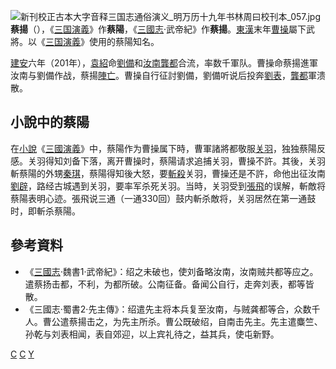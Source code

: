 [[File:新刊校正古本大字音释三国志通俗演义_明万历十九年书林周曰校刊本_057.jpg|thumb]]
'''蔡揚'''（{{bd|？||201年|catIdx=S史}}），《[[三国演義|三国演義]]》作'''蔡陽'''，《[[三國志|三國志]]·武帝紀》作'''蔡揚'''。[[東漢|東漢]]末年[[曹操|曹操]]屬下武將。以《[[三国演義|三国演義]]》使用的蔡陽知名。

[[建安_(东汉)|建安]]六年（201年），[[袁紹|袁紹]]命[[劉備|劉備]]和[[汝南|汝南]][[龔都|龔都]]合流，率数千軍队。曹操命蔡揚進軍汝南与劉備作战，蔡揚[[陣亡|陣亡]]。曹操自行征討劉備，劉備听说后投奔[[劉表|劉表]]，[[龔都|龔都]]軍溃散。

== 小說中的蔡陽 ==
在[[小說|小說]]《[[三國演義|三國演義]]》中，蔡陽作为曹操属下時，曹軍諸將都敬服[[关羽|关羽]]，独独蔡陽反感。关羽得知刘备下落，离开曹操时，蔡陽请求追捕关羽，曹操不許。其後，关羽斬蔡陽的外甥[[秦琪|秦琪]]，蔡陽得知後大怒，要[[斬殺|斬殺]]关羽，曹操还是不許，命他出征汝南[[刘辟_(东汉)|劉辟]]，路经古城遇到关羽，要率军杀死关羽。当時，关羽受到[[張飛|張飛]]的误解，斬敵将蔡陽表明心迹。張飛说三通（一通330回）鼓内斬杀敵将，关羽居然在第一通鼓时，即斬杀蔡陽。

==參考資料==
*《[[三國志|三國志]]·魏書1·武帝紀》：绍之未破也，使刘备略汝南，汝南贼共都等应之。遣蔡扬击都，不利，为都所破。公南征备。备闻公自行，走奔刘表，都等皆散。
*《三國志·蜀書2·先主傳》：绍遣先主将本兵复至汝南，与贼龚都等合，众数千人。曹公遣蔡揚击之，为先主所杀。曹公既破绍，自南击先主。先主遣麋竺、孙乾与刘表相闻，表自郊迎，以上宾礼待之，益其兵，使屯新野。

[[Category:東漢軍事人物|C]]
[[Category:曹魏軍事人物|C]]
[[Category:蔡姓|Y]]